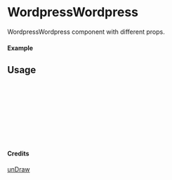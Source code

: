 
<Meta of={WordpressWordpress} title="unDraw/WordpressWordpress" />

# WordpressWordpress

WordpressWordpress component with different props.

#### Example

<Canvas of={WordpressWordpress.Primary} />

## Usage

```ts
import { WordpressWordpress } from "yadl-ui";

const Example = () => {
  return (
      <WordpressWordpress />
  );
};

export default Example;
```

#### Credits
[unDraw](https://undraw.co/illustrations)
